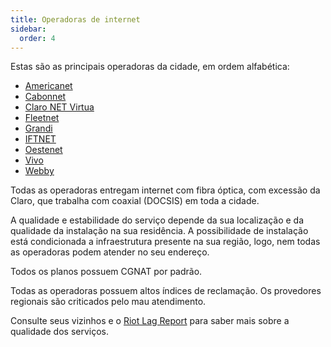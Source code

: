 ```yaml
---
title: Operadoras de internet
sidebar:
  order: 4
---
```


Estas são as principais operadoras da cidade, em ordem alfabética:

- [Americanet](https://americanet.com.br)
- [Cabonnet](https://cabonnet.com.br)
- [Claro NET Virtua](https://claro.com.br/internet/banda-larga)
- [Fleetnet](https://fleetnet.com.br)
- [Grandi](https://granditelecom.com.br)
- [IFTNET](https://iftnet.com.br)
- [Oestenet](https://oestenet.online)
- [Vivo](https://vivo.com.br/para-voce/produtos-e-servicos/para-casa/internet)
- [Webby](https://webbyinternet.com.br)

Todas as operadoras entregam internet com fibra óptica, com excessão da Claro, que trabalha com coaxial (DOCSIS) em toda a cidade.

A qualidade e estabilidade do serviço depende da sua localização e da qualidade da instalação na sua residência. A possibilidade de instalação está condicionada a infraestrutura presente na sua região, logo, nem todas as operadoras podem atender no seu endereço.

Todos os planos possuem CGNAT por padrão.

Todas as operadoras possuem altos índices de reclamação. Os provedores regionais são criticados pelo mau atendimento.

Consulte seus vizinhos e o [Riot Lag Report](https://lagreport.br.leagueoflegends.com/pt/results/br/33495) para saber mais sobre a qualidade dos serviços.
